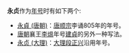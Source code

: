 '''永贞'''作为[[年号|年号]]时有如下两个:
* [[永貞_(唐朝)|永貞 (唐朝)]]：[[唐顺宗|唐顺宗]]李诵805年的年号。 
* [[唐朝|唐朝]]襄王[[李熅|李熅]]年号[[建貞|建貞]]的另外一种写法。
* [[永贞_(大理)|永贞 (大理)]]：[[大理国|大理]][[段正兴|段正兴]]沿用年号。

{{disambig|Cat=年號消歧義}}